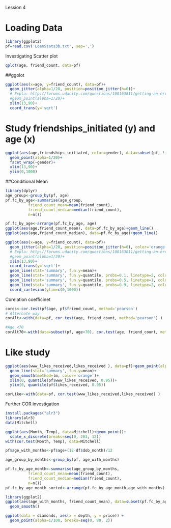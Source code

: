 Lession 4

# Loading Data


```r
library(ggplot2)
pf=read.csv('LoanStats3b.txt', sep=',')
```

Investigating Scatter plot
```r
qplot(age, friend_count, data=pf)

```
##ggolot
```r
ggplot(aes(x=age, y=friend_count), data=pf)+
  geom_jitter(alpha=1/20, position=position_jitter(h=0))+ 
  # Expla: http://forums.udacity.com/questions/100163811/getting-an-error-with-coord_trans#ud651
  #geom_point(alpha=1/20)+ 
  xlim(13,90)+
  coord_trans(y='sqrt')

```
# Study friendships_initiated (y) and age (x)
```r
ggplot(aes(age,friendships_initiated, color=gender), data=subset(pf, !is.na(gender)))+
  geom_point(alpha=1/20)+
  facet_wrap(~gender)+
  xlim(13,90)+
  ylim(0,1000)
```

##Conditional Mean
```r

library(dplyr)
age_group<-group_by(pf, age)
pf.fc_by_age<-summarise(age_group, 
          friend_count_mean=mean(friend_count),
          friend_count_median=median(friend_count),
          n=n())

pf.fc_by_age<-arrange(pf.fc_by_age, age)
ggplot(aes(age,friend_count_mean), data=pf.fc_by_age)+geom_line()
ggplot(aes(age,friend_count_median), data=pf.fc_by_age)+geom_line()
```


```r

ggplot(aes(x=age, y=friend_count), data=pf)+
  geom_jitter(alpha=1/20, position=position_jitter(h=0), color='orange')+ 
  # Expla: http://forums.udacity.com/questions/100163811/getting-an-error-with-coord_trans#ud651
  #geom_point(alpha=1/20)+ 
  xlim(13,90)+
  coord_trans(y='sqrt')+
  geom_line(stat='summary', fun.y=mean)+
  geom_line(stat='summary', fun.y=quantile, probs=0.1, linetype=2, color='blue')+
  geom_line(stat='summary', fun.y=quantile, probs=0.5, linetype=1, color='blue')+
  geom_line(stat='summary', fun.y=quantile, probs=0.9, linetype=2, color='blue')+
  coord_cartesian(ylim=c(0,1000))

```
Corelation coefficinet

```r
cores<-cor.test(pf$age, pf$friend_count, method='pearson')
# Alternate way
corAlt<-with(data=pf, cor.test(age, friend_count, method='pearson') )

#Age <70
corAlt70<-with(data=subset(pf, age<70), cor.test(age, friend_count, method='pearson') )
```
# Like study
```r

ggplot(aes(www_likes_received,likes_received ), data=pf)+geom_point(alpha=0.2)+
  geom_line(stat='summary', fun.y=mean)+
  geom_smooth(method=lm, color='orange')+
  xlim(0, quantile(pf$www_likes_received, 0.95))+
  ylim(0, quantile(pf$likes_received, 0.95))

corLike<-with(data=pf, cor.test(www_likes_received,likes_received) )

```
Further COR investigation
```r
install.packages("alr3")
library(alr3)
data(Mitchell)
```

```r
ggplot(aes(Month, Temp), data=Mitchell)+geom_point()+
  scale_x_discrete(breaks=seq(0, 203, 12))
with(cor.test(Month, Temp), data=Mitchell)
```
```r
pf$age_with_months<-pf$age+(12-df$dob_month)/12
```
```r
age_group_by_months<-group_by(pf, age_with_months)

pf.fc_by_age_month<-summarise(age_group_by_months, 
          friend_count_mean=mean(friend_count),
          friend_count_median=median(friend_count),
          n=n())
pf.fc_by_age_month_sorted<-arrange(pf.fc_by_age_month,age_with_months)
```
```r
library(ggplot2)
ggplot(aes(age_with_months, friend_count_mean), data=subset(pf.fc_by_age_month,age_with_months<71 ))+geom_line(color='blue')+
  geom_smooth()

```

```r
ggplot(data = diamonds, aes(x = depth, y = price)) + 
  geom_point(alpha=1/100, breaks=seq(0, 80, 2))
```



